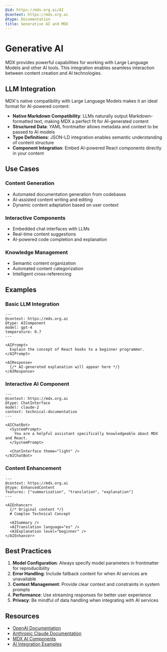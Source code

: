 ```yaml
---
@id: https://mdx.org.ai/AI
@context: https://mdx.org.ai
@type: Documentation
title: Generative AI and MDX
---
```


# Generative AI

MDX provides powerful capabilities for working with Large Language Models and other AI tools. This integration enables seamless interaction between content creation and AI technologies.

## LLM Integration

MDX's native compatibility with Large Language Models makes it an ideal format for AI-powered content:

- **Native Markdown Compatibility**: LLMs naturally output Markdown-formatted text, making MDX a perfect fit for AI-generated content
- **Structured Data**: YAML frontmatter allows metadata and context to be passed to AI models
- **Type Definitions**: JSON-LD integration enables semantic understanding of content structure
- **Component Integration**: Embed AI-powered React components directly in your content

## Use Cases

### Content Generation
- Automated documentation generation from codebases
- AI-assisted content writing and editing
- Dynamic content adaptation based on user context

### Interactive Components
- Embedded chat interfaces with LLMs
- Real-time content suggestions
- AI-powered code completion and explanation

### Knowledge Management
- Semantic content organization
- Automated content categorization
- Intelligent cross-referencing

## Examples

### Basic LLM Integration

```mdx
---
@context: https://mdx.org.ai
@type: AIComponent
model: gpt-4
temperature: 0.7
---

<AIPrompt>
  Explain the concept of React hooks to a beginner programmer.
</AIPrompt>

<AIResponse>
  {/* AI-generated explanation will appear here */}
</AIResponse>
```

### Interactive AI Component

```mdx
---
@context: https://mdx.org.ai
@type: ChatInterface
model: claude-2
context: technical-documentation
---

<AIChatBot>
  <SystemPrompt>
    You are a helpful assistant specifically knowledgeable about MDX and React.
  </SystemPrompt>

  <ChatInterface theme="light" />
</AIChatBot>
```

### Content Enhancement

```mdx
---
@context: https://mdx.org.ai
@type: EnhancedContent
features: ["summarization", "translation", "explanation"]
---

<AIEnhancer>
  {/* Original content */}
  # Complex Technical Concept

  <AISummary />
  <AITranslation language="es" />
  <AIExplanation level="beginner" />
</AIEnhancer>
```

## Best Practices

1. **Model Configuration**: Always specify model parameters in frontmatter for reproducibility
2. **Error Handling**: Include fallback content for when AI services are unavailable
3. **Context Management**: Provide clear context and constraints in system prompts
4. **Performance**: Use streaming responses for better user experience
5. **Privacy**: Be mindful of data handling when integrating with AI services

## Resources

- [OpenAI Documentation](https://platform.openai.com/docs)
- [Anthropic Claude Documentation](https://docs.anthropic.com)
- [MDX AI Components](https://mdx.org.ai/packages/mdxai)
- [AI Integration Examples](https://mdx.org.ai/examples)
